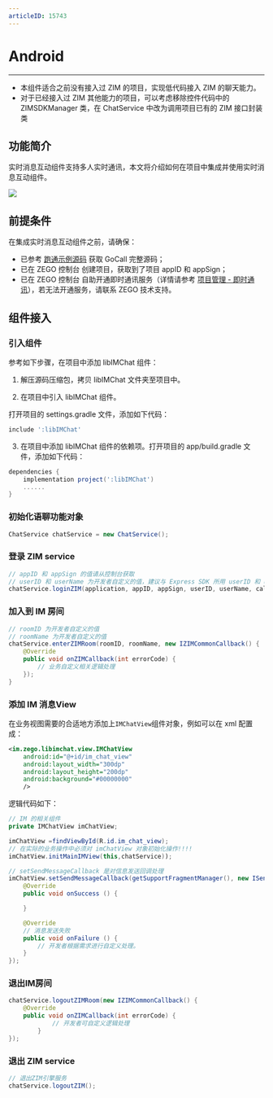 ```yaml
---
articleID: 15743
---
```

# Android

---

<Note title="提示">



- 本组件适合之前没有接入过 ZIM 的项目，实现低代码接入 ZIM 的聊天能力。
- 对于已经接入过 ZIM 其他能力的项目，可以考虑移除控件代码中的 ZIMSDKManager 类，在 ChatService 中改为调用项目已有的 ZIM 接口封装类
</Note>


## 功能简介

实时消息互动组件支持多人实时通讯，本文将介绍如何在项目中集成并使用实时消息互动组件。

<Frame width="512" height="auto" caption=""><img src="https://storage.zego.im/sdk-doc/Pics/GoCall/call/GoCall_Chat.png" /></Frame>

## 前提条件

在集成实时消息互动组件之前，请确保：

- 已参考 [跑通示例源码](#android) 获取 GoCall 完整源码；
- 已在 ZEGO 控制台 创建项目，获取到了项目 appID 和 appSign；
- 已在 ZEGO 控制台 自助开通即时通讯服务（详情请参考 [项目管理 - 即时通讯](/console/service-configuration/im/activate-service)），若无法开通服务，请联系 ZEGO 技术支持。

## 组件接入

### 引入组件

参考如下步骤，在项目中添加 libIMChat 组件：

1. 解压源码压缩包，拷贝 libIMChat 文件夹至项目中。

2. 在项目中引入 libIMChat 组件。

打开项目的 settings.gradle 文件，添加如下代码：

```gradle
include ':libIMChat'
```

3. 在项目中添加 libIMChat 组件的依赖项。打开项目的 app/build.gradle 文件，添加如下代码：

```gradle
dependencies {
    implementation project(':libIMChat')
    ......
}
```

### 初始化语聊功能对象

```java
ChatService chatService = new ChatService();
```

### 登录 ZIM service

```java
// appID 和 appSign 的值请从控制台获取
// userID 和 userName 为开发者自定义的值，建议与 Express SDK 所用 userID 和 userName 保持一致
chatService.loginZIM(application, appID, appSign, userID, userName, callback);
```

### 加入到 IM 房间

```java
// roomID 为开发者自定义的值
// roomName 为开发者自定义的值
chatService.enterZIMRoom(roomID, roomName, new IZIMCommonCallback() {
    @Override
    public void onZIMCallback(int errorCode) {
        // 业务自定义相关逻辑处理
    });
}
```

### 添加 IM 消息View


在业务视图需要的合适地方添加上`IMChatView`组件对象，例如可以在 xml 配置成：

```xml
<im.zego.libimchat.view.IMChatView
    android:id="@+id/im_chat_view"
    android:layout_width="300dp"
    android:layout_height="200dp"
    android:background="#00000000"
    />
```

逻辑代码如下：
```java
// IM 的相关组件
private IMChatView imChatView;

imChatView =findViewById(R.id.im_chat_view);
// 在实际的业务操作中必须对 imChatView 对象初始化操作!!!!
imChatView.initMainIMView(this,chatService));

// setSendMessageCallback 是对信息发送回调处理
imChatView.setSendMessageCallback(getSupportFragmentManager(), new ISendMessageCallback() {
    @Override
    public void onSuccess () {

    }

    @Override
    // 消息发送失败
    public void onFailure () {
        // 开发者根据需求进行自定义处理。
    }
});
```

### 退出IM房间

```java
chatService.logoutZIMRoom(new IZIMCommonCallback() {
    @Override
    public void onZIMCallback(int errorCode) {
            // 开发者可自定义逻辑处理
        }
});
```

### 退出 ZIM service

```java
// 退出ZIM引擎服务
chatService.logoutZIM();
```
